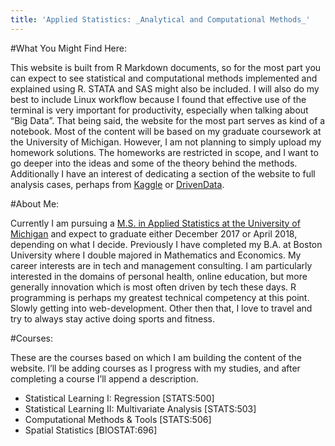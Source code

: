 ```yaml
---
title: 'Applied Statistics: _Analytical and Computational Methods_'
---
```


#What You Might Find Here:

This website is built from R Markdown documents, so for the most part you can expect to see statistical and computational methods implemented and explained using R. STATA and SAS might also be included. I will also do my best to include Linux workflow because I found that effective use of the terminal is very important for productivity, especially when talking about "Big Data". That being said, the website for the most part serves as kind of a notebook. Most of the content will be based on my graduate coursework at the University of Michigan. However, I am not planning to simply upload my homework solutions. The homeworks are restricted in scope, and I want to go deeper into the ideas and some of the theory behind the methods. Additionally I have an interest of dedicating a section of the website to full analysis cases, perhaps from [Kaggle](https://www.kaggle.com/competitions) or [DrivenData](https://www.drivendata.org/).


#About Me:

Currently I am pursuing a [M.S. in Applied Statistics at the University of Michigan](https://lsa.umich.edu/stats/graduate-students/graduate-degree-programs/appliedmasterprogram.html) and expect to graduate either December 2017 or April 2018, depending on what I decide. Previously I have completed my B.A. at Boston University where I double majored in Mathematics and Economics. My career interests are in tech and management consulting. I am particularly interested in the domains of personal health, online education, but more generally innovation which is most often driven by tech these days. R programming is perhaps my greatest technical competency at this point. Slowly getting into web-development. Other then that, I love to travel and try to always stay active doing sports and fitness. 


#Courses:

These are the courses based on which I am building the content of the website. I'll be adding courses as I progress with my studies, and after completing a course I'll append a description.

- Statistical Learning I: Regression [STATS:500]
- Statistical Learning II: Multivariate Analysis [STATS:503]
- Computational Methods & Tools [STATS:506]
- Spatial Statistics [BIOSTAT:696]
